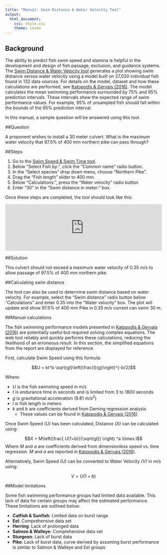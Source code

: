 ```yaml
---
title: "Manual: Swim Distance & Water Velocity Tool"
output: 
  html_document:
    css: style.css
    theme: cosmo
---
```


<!-- Google Analytics Script -->
<script>
  (function(i,s,o,g,r,a,m){i['GoogleAnalyticsObject']=r;i[r]=i[r]||function(){
  (i[r].q=i[r].q||[]).push(arguments)},i[r].l=1*new Date();a=s.createElement(o),
  m=s.getElementsByTagName(o)[0];a.async=1;a.src=g;m.parentNode.insertBefore(a,m)
  })(window,document,'script','https://www.google-analytics.com/analytics.js','ga');

  ga('create', 'UA-88888600-1', 'auto');
  ga('send', 'pageview');

</script>

## Background

The ability to predict fish swim speed and stamina is helpful in the development and design of fish passage, exclusion, and guidance systems. The [Swim Distance &amp; Water Velocity tool](http://www.fishprotectiontools.ca/distancevelocity.html) generates a plot showing swim distance versus water velocity using a model built on 27,030 individual fish found in 132 data sources. For details on the model, dataset and how these calculations are performed, see [Katopodis &amp; Gervais (2016)](http://www.dfo-mpo.gc.ca/csas-sccs/Publications/ResDocs-DocRech/2016/2016_002-eng.html). The model calculates the mean swimming performance surrounded by 75% and 95% prediction intervals. These intervals show the expected range of swim performance values. For example, 95% of unsampled fish should fall within the bounds of the 95% prediction interval.

In this manual, a sample question will be answered using this tool.

##Question

A proponent wishes to install a 30 meter culvert. What is the maximum water velocity that 97.5% of 400 mm northern pike can pass through?

##Steps


1.  Go to the [Swim Speed &amp; Swim Time tool](http://www.fishprotectiontools.ca/distancevelocity.html).
2.	Below “Select Fish by:”, click the “Common name” radio button.
3.	In the “Select species” drop down menu, choose “Northern Pike”.
4.	Drag the “Fish length” slider to 400 mm.
5.	Below “Calculations:”, press the “Water velocity” radio button 
6.	Enter “30” in the “Swim distance in meter:” box.


Once these steps are completed, the tool should look like this:

<iframe id="nestedIFrame" src="http://www.fishprotectiontools.ca/distancevelocity/?_inputs_&Calculate2=%222%22&SD=%2230%22&SDEst=true&VvD_CName=%22Northern%20pike%22&VvD_Group=%22Salmon%20%26%20Walleye%22&VvD_l=400&VvD_Selecter=%221%22&VvD_SName=%22Salvelinus%20fontinalis%22&WV=%220.15%22&WVEst=true" width="100%" frameBorder="0" scrolling="no"></iframe>

<!-- Load JS to automatically resize iframe depending on height of shiny app  -->
<script src="http://ajax.googleapis.com/ajax/libs/jquery/1.11.0/jquery.min.js"></script>
<script type="text/javascript" src="./JS/ie8.polyfils.min.js"></script>
<script type="text/javascript" src="./JS/iframeResizer.min.js"></script>
<script type="text/javascript">
   iFrameResize({heightCalculationMethod: "lowestElement"});
</script>


##Solution

This culvert should not exceed a maximum water velocity of 0.35 m/s to allow passage of 97.5% of 400 mm northern pike.  

##Calculating swim distance

The tool can also be used to determine swim distance based on water velocity. For example, select the "Swim distance" radio button below "Calculations" and enter 0.35 into the "Water velocity" box. The plot will update and show 97.5% of 400 mm Pike in 0.35 m/s current can swim 30 m. 

##Manual calculations

The fish swimming performance models presented in [Katopodis &amp; Gervais (2016)](http://www.dfo-mpo.gc.ca/csas-sccs/Publications/ResDocs-DocRech/2016/2016_002-eng.html) are potentially useful but required solving complex equations. The web tool reliably and quickly performs these calculations, reducing the likelihood of an erroneous result. In this section, the simplified equations from the report are displayed for reference.

First, calculate Swim Speed using this formula: 

$$U = kt^b \sqrt{gl}\left(\frac{l}{g}\right)^{-b/2}$$

Where:

*   *U* is the fish swimming speed in m/s
*   *t* is endurance time in seconds and is limited from 3 to 1800 seconds
*   *g* is gravitational acceleration (9.81 m/s^2^)
*   *l* is fish length in meters
*   *k* and *b* are coefficients derived from Deming regression analysis
    + These values can be found in [Katopodis &amp; Gervais (2016)](http://www.dfo-mpo.gc.ca/csas-sccs/Publications/ResDocs-DocRech/2016/2016_002-eng.html)
    
Once Swim Speed *(U)* has been calculated, Distance *(X)* can be calculated using:

$$X = M\left(\frac{ U(1+b)}{\sqrt{gl}} \right) ^a \times l$$
Where *M* and *a* are coefficients derived from dimensionless speed vs. time regression. *M* and *a* are reported in [Katopodis &amp; Gervais (2016)](http://www.dfo-mpo.gc.ca/csas-sccs/Publications/ResDocs-DocRech/2016/2016_002-eng.html).

Alternatively, Swim Speed *(U)* can be converted to Water Velocity *(V)* in m/s using:

$$ V = U(1+b) $$


##Model limitations

Some fish swimming performance groups had limited data available. This lack of data for certain groups may affect the estimated performance. These limitations are outlined below: 

*   **Catfish & Sunfish**: Limited data on burst range
*   **Eel**: Comprehensive data set
*   **Herring**: Lack of prolonged data
*   **Salmon & Walleye**: Comprehensive data set
*   **Sturgeon**: Lack of burst data
*   **Pike**: Lack of burst data, curve derived by assuming burst performance is similar to Salmon & Walleye and Eel groups